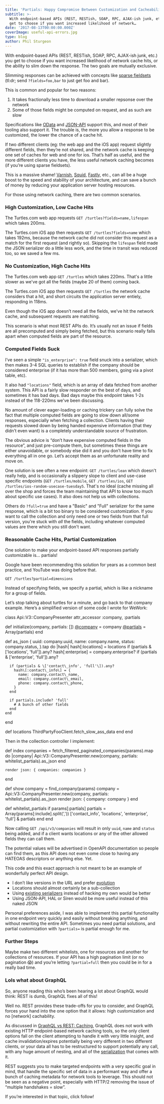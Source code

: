 ```yaml
---
title: 'Partials: Happy Compromise Between Customization and Cacheability'
subtitle: >-
  With endpoint-based APIs (REST, RESTish, SOAP, RPC, AJAX-ish junk, etc.) you
  get to choose if you want increased likelihood of network…
date: '2017-08-13T00:00:00.000Z'
coverImage: useful-api-errors.jpg
type: blog
author: Phil Sturgeon
---
```


With endpoint-based APIs (REST, RESTish, SOAP, RPC, AJAX-ish junk, etc.) you get to choose if you want increased likelihood of network cache hits, or the ability to slim down the response. The two goals are mutually exclusive.

Slimming responses can be achieved with concepts like [sparse fieldsets](https://philsturgeon.uk/api/2017/08/13/a-happy-compromise-between-customization-and-cacheability/jsonapi.org/format/#fetching-sparse-fieldsets) (tl:dr; send `?fields=foo,bar` to just get foo and bar).

This is common and popular for two reasons:

1.  It takes fractionally less time to download a smaller repsonse over the network
2.  Some of those fields might be computed on request, and as such are slow

Specifications like [OData](http://www.odata.org/) and [JSON-API](https://philsturgeon.uk/api/2017/08/13/a-happy-compromise-between-customization-and-cacheability/jsonapi.org/format/#fetching-sparse-fieldsets) support this, and most of their tooling also support it. The trouble is, the more you allow a response to be customized, the lower the chance of a cache hit.

If two different clients (eg: the web app and the iOS app) request slightly different fields, then they’re not shared, and the network cache is keeping one set of caches for web and one for ios. That’s half as useful, and the more different clients you have, the less useful network caching becomes (if you’re using sparse fieldsets).

This is a massive shame! [Varnish](http://varnish-software.com/), [Squid](http://www.squid-cache.org/), [Fastly](https://www.fastly.com/), etc., can all be a huge boost to the speed and stability of your architecture, and can save a bunch of money by reducing your application server hosting resources.

For those using network caching, there are two common scenarios.

### High Customization, Low Cache Hits

The Turtles.com web app requests `GET /turtles?fields=name,lifespan` which takes 200ms.

The Turtles.com iOS app then requests `GET /turtles?fields=name` which takes 192ms, because the network cache did not consider this request as a match for the first request (and rightly so). Skipping the `lifespan` field made the JSON serializer do a little less work, and the time in transit was reduced too, so we saved a few ms.

### No Customization, High Cache Hits

The Turtles.com web app `GET /turtles` which takes 220ms. That's a little slower as we've got all the fields (maybe 20 of them) coming back.

The Turtles.com iOS app then requests `GET /turtles` the network cache considers that a hit, and short circuits the application server entiely, responding in 118ms.

Even though the iOS app doesn’t need all the fields, we’ve hit the network cache, and subsequent requests are matching.

This scenario is what most REST APIs do. It’s usually not an issue if fields are all precomputed and simply being fetched, but this scenario really falls apart when computed fields are part of the resource.

### Computed Fields Suck

I’ve seen a simple `"is_enterprise": true` field snuck into a serializer, which then makes 3-4 SQL queries to establish if the company should be considered enterprise (if it has more than 500 members, going via a pivot table, etc).

It also had `"locations"` field, which is an array of data fetched from another system. This API is a fairly slow responder on the best of days, and sometimes it has bad days. Bad days maybe this endpoint takes 1-2s instead of the 118-220ms we've been discussing.

No amount of clever eager-loading or caching trickery can fully solve the fact that multiple computed fields are going to slow down all/some responses, especially when fetching a collection. Clients having their requests slowed down by being handed expensive information (that they didn’t even want) is a completely understandable source of frustration.

The obvious advice is “don’t have expensive computed fields in the resource”, and just pre-compute them, but sometimes these things are either unavoidable, or somebody else did it and you don’t have time to fix everything all in one go. Let’s accept them as an unfortunate reality and move on.

One solution is see often a new endpoint: `GET /turtles/lean` which doesn't really help, and is occasionally a slippery slope to client and use-case specific endpoints (`GET /turtles/mobile`, `GET /turtles/ios`, `GET /turtles/ios-random-usecase-tuesday5`. That's no ideal (cache missing all over the shop and forces the team maintaining that API to know too much about specific use cases). It also does not help us with collections.

Others do `?full=true` and have a "Basic" and "Full" serializer for the same response, which is a bit too binary to be considered customization. If you want to call the collection and only need one or two fields from that full version, you're stuck with _all_ the fields, including whatever computed values are there which you still don't want.

### Reasonable Cache Hits, Partial Customization

One solution to make your endpoint-based API responses partially customizable is… partials!

Google have been recommending this solution for years as a common best practice, and YouTube was doing before that.

`GET /turtles?partial=dimensions`

Instead of specifying fields, we specify a partial, which is like a nickname for a group of fields.

Let’s stop talking about turtles for a minute, and go back to that company example. Here’s a simplified version of some code I wrote for WeWork:

class Api::V3::CompanyPresenter
  attr\_accessor :company, :partials

  def initialize(company, partials: \[\])
    [@company](http://twitter.com/company "Twitter profile for @company") = company
    [@partials](http://twitter.com/partials "Twitter profile for @partials") = Array(partials)
  end

  def as\_json
    {
      uuid:                        company.uuid,
      name:                        company.name,
      status:                      company.status,
    }.tap do |hash|
      hash\[:locations\] = locations if (partials & \['locations', 'full'\]).any?
      hash\[:enterprise\] = company.enterprise? if (partials & \['enterprise', 'full'\]).any?

      if (partials & \['contact\_info', 'full'\]).any?
        hash\[:contact\_info\] = {
          name: company.contact\_name,
          email: company.contact\_email,
          phone: company.contact\_phone,
        }
      end

      if partials.include? 'full'
        # A bunch of other fields
      end
    end
  end

  def locations
    ThirdPartyFooClient.fetch\_slow\_ass\_data
  end
end

Then in the collection controller I implement:

  def index
    companies = fetch\_filtered\_paginated\_companies(params).map do |company|
      Api::V3::CompanyPresenter.new(company, partials: whitelist\_partials).as\_json
    end

    render json: { companies: companies }
  end

  def show
    company = find\_company(params)
    company = Api::V3::CompanyPresenter.new(company, partials: whitelist\_partials).as\_json
    render json: { company: company }
  end

  def whitelist\_partials
    if params\[:partials\]
      partials = Array(params\[:include\].split(','))
      \['contact\_info', 'locations', 'enterprise', 'full'\] & partials
    end
  end

Now calling `GET /api/v3/companies` will result in only `uuid`, `name` and `status` being added, and if a client wants locations or any of the other allowed fields they can call them.

The potential values will be advertised in OpenAPI documentation so people can find them, as this API does not even come close to having any HATEOAS descriptors or anything else. Yet.

This code and this exact approach is not meant to be an example of wonderfully perfect API design.

*   I don’t like versions in the URL and prefer [evolution](https://www.mnot.net/blog/2012/12/04/api-evolution.html)
*   Locations should almost certainly be a sub-collection
*   Using [existing serializers](https://philsturgeon.uk/api/2015/05/30/serializing-api-output/) instead of hacking my own would be better
*   Using JSON-API, HAL or Siren would be more useful instead of this naked JSON

Personal preferences aside, I was able to implement this partial functionality in one endpoint very quickly and easily without breaking anything, and without rewriting the entire API. Sometimes you need partial solutions, and partial customization with `?partials=` is partial enough for me.

### Further Steps

Maybe make two different whitelists, one for resources and another for collections of resources. If your API has a high pagination limit (or no pagination 😱) and you’re letting `?partial=full` then you could be in for a really bad time.

### Lols what about GraphQL

So, anyone reading this who’s been hearing a lot about GraphQL would think: REST is dumb, GraphQL fixes all of this!

Well no. REST provides these trade-offs for you to consider, and GraphQL forces your hand into the one option that it allows: high customization and no \[network\] cachability.

As discussed in [GraphQL vs REST: Caching](https://philsturgeon.uk/api/2017/01/26/graphql-vs-rest-caching/), GraphQL does not work with existing HTTP endpoint-based network caching tools, so the only client options fall on the client attempting to handle it with very little insight, and cache invalidation/expires potentially being very different in two different clients, or your data all has to be restructured to support potentially any call, with any huge amount of nesting, and all of the [serialization](https://philsturgeon.uk/api/2015/05/30/serializing-api-output/) that comes with it.

REST suggests you to make targeted endpoints with a very specific goal in mind, that handle the specific set of data in a performant way and offer a bunch of caching metadata for network tools to leverage. This should not be seen as a negative point, especially with HTTP/2 removing the issue of “multiple handshakes = slow”.

If you’re interested in that topic, click follow!